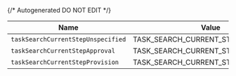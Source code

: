 {/* Autogenerated DO NOT EDIT  */}

| Name                                 | Value                                |
| ------------------------------------ | ------------------------------------ |
| `taskSearchCurrentStepUnspecified`   | TASK_SEARCH_CURRENT_STEP_UNSPECIFIED |
| `taskSearchCurrentStepApproval`      | TASK_SEARCH_CURRENT_STEP_APPROVAL    |
| `taskSearchCurrentStepProvision`     | TASK_SEARCH_CURRENT_STEP_PROVISION   |

